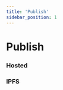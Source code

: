 ```yaml
---
title: 'Publish'
sidebar_position: 1
---
```



# Publish

### Hosted


<SdkCodeBlock
  ts={PublishHostedJs}
  py={PublishHostedPy}
  java={PublishHostedJava}
  php={PublishHostedPhp}
  go={PublishHostedGo}
/>

### IPFS


<SdkCodeBlock
  ts={PublishIpfsJs}
  py={PublishIpfsPy}
  java={PublishIpfsJava}
  php={PublishIpfsPhp}
  go={PublishIpfsGo}
/>
